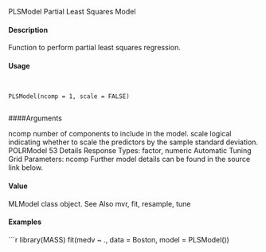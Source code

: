 PLSModel Partial Least Squares Model

#### Description

Function to perform partial least squares regression.

#### Usage
<pre><code>

PLSModel(ncomp = 1, scale = FALSE)

</code></pre>
####Arguments

ncomp number of components to include in the model.
scale logical indicating whether to scale the predictors by the sample standard deviation.
POLRModel 53
Details
Response Types: factor, numeric
Automatic Tuning Grid Parameters: ncomp
Further model details can be found in the source link below.

#### Value

MLModel class object.
See Also
mvr, fit, resample, tune

#### Examples
```r

library(MASS)
fit(medv ~ ., data = Boston, model = PLSModel())
